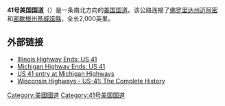 '''41号美国国道'''（{{lang-en|'''U.S. Route 41'''}}）是一条南北方向的[[美国国道|美国国道]]。该公路连接了[[佛罗里达州|佛罗里达州]][[迈阿密|迈阿密]]和[[密歇根州|密歇根州]][[基威諾縣|基威諾縣]]，全长2,000英里。

== 外部链接 ==
{{Commons category|U.S. Route 41}}
* [https://web.archive.org/web/20121010205846/http://highwayexplorer.com/il_EndsPage.php?id=2041&section=1 Illinois Highway Ends: US 41]
* [https://web.archive.org/web/20060508164011/http://www.state-ends.com/michigan/us41/ Michigan Highway Ends: US 41]
* [http://www.michiganhighways.org/listings/MichHwys40-49.html#US-041 US 41 entry at Michigan Highways]{{Wayback|url=http://www.michiganhighways.org/listings/MichHwys40-49.html#US-041 |date=20200210104422 }}
* [http://www.wisconsinhighways.org/indepth/US-41_history.html Wisconsin Highways - US-41: The Complete History]{{Wayback|url=http://www.wisconsinhighways.org/indepth/US-41_history.html |date=20201110013547 }}
{{美国国道}}
[[Category:美國國道|Category:美國國道]]
[[Category:41号美国国道|Category:41号美国国道]]